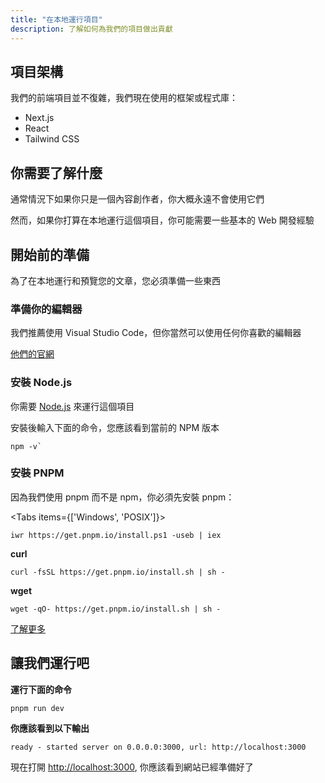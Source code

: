 ```yaml
---
title: "在本地運行項目"
description: 了解如何為我們的項目做出貢獻
---
```



## 項目架構

我們的前端項目並不復雜，我們現在使用的框架或程式庫：

- Next.js
- React
- Tailwind CSS

## 你需要了解什麼

通常情況下如果你只是一個內容創作者，你大概永遠不會使用它們

然而，如果你打算在本地運行這個項目，你可能需要一些基本的 Web 開發經驗

## 開始前的準備

為了在本地運行和預覽您的文章，您必須準備一些東西

<div className="steps-container">

### 準備你的編輯器

我們推薦使用 Visual Studio Code，但你當然可以使用任何你喜歡的編輯器

[他們的官網](https://code.visualstudio.com/)

### 安裝 Node.js

你需要 [Node.js](https://nodejs.org) 來運行這個項目

安裝後輸入下面的命令，您應該看到當前的 NPM 版本

```
npm -v`
```

### 安裝 PNPM

因為我們使用 pnpm 而不是 npm，你必須先安裝 pnpm：

<Tabs items={['Windows', 'POSIX']}>
  <Tab value="Windows">

```
iwr https://get.pnpm.io/install.ps1 -useb | iex
```

  </Tab>
  <Tab value="POSIX">

**curl**

```
curl -fsSL https://get.pnpm.io/install.sh | sh -
```

**wget**

```
wget -qO- https://get.pnpm.io/install.sh | sh -
```

  </Tab>
</Tabs>

[了解更多](https://pnpm.io/)

</div>

## 讓我們運行吧

**運行下面的命令**

```
pnpm run dev
```

**你應該看到以下輸出**

```
ready - started server on 0.0.0.0:3000, url: http://localhost:3000
```

現在打開 [http://localhost:3000](http://localhost:3000), 你應該看到網站已經準備好了
